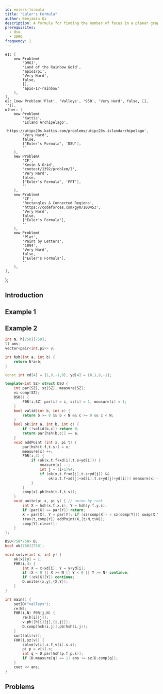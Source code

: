 ```yaml
---
id: eulers-formula
title: "Euler's Formula"
author: Benjamin Qi
description: A formula for finding the number of faces in a planar graph.
prerequisites:
  - dsu
  - 2DRQ
frequency: 1
---
```


	e1: [
		new Problem(
			'DMOJ',
			'Land of the Rainbow Gold',
			'apio17p1',
			'Very Hard',
			false,
			[],
			'apio-17-rainbow'
		),
	],
	e2: [new Problem('Plat', 'Valleys', '950', 'Very Hard', false, [], '')],
	other: [
		new Problem(
			'Kattis',
			'Island Archipelago',
			'https://utipc20s.kattis.com/problems/utipc20s.islandarchipelago',
			'Very Hard',
			false,
			["Euler's Formula", 'DSU'],
			''
		),
		new Problem(
			'CF',
			'Kevin & Grid',
			'contest/1392/problem/I',
			'Very Hard',
			false,
			["Euler's Formula", 'FFT'],
			''
		),
		new Problem(
			'CF',
			'Rectangles & Connected Regions',
			'https://codeforces.com/gym/100453',
			'Very Hard',
			false,
			["Euler's Formula"],
			''
		),
		new Problem(
			'Plat',
			'Paint by Letters',
			'1094',
			'Very Hard',
			false,
			["Euler's Formula"],
			''
		),
	],
};

## Introduction

<IncompleteSection />

## Example 1

<Problems problems={problems.e1} />

<IncompleteSection />

## Example 2

<Problems problems={problems.e2} />

<IncompleteSection />

```cpp
int N, h[750][750];
ll ans;
vector<pair<int,pi>> v;

int hsh(int a, int b) {
	return N*a+b;
}

const int xd[4] = {1,0,-1,0}, yd[4] = {0,1,0,-1};

template<int SZ> struct DSU {
	int par[SZ], sz[SZ], measure[SZ];
	vi comp[SZ];
	DSU() {
		F0R(i,SZ) par[i] = i, sz[i] = 1, measure[i] = 1;
	}
	bool valid(int b, int c) {
		return b >= 0 && b < N && c >= 0 && c < N;
	}
	bool ok(int a, int b, int c) {
		if (!valid(b,c)) return 0;
		return par[hsh(b,c)] == a;
	}
	void addPoint (int x, pi t) {
		par[hsh(t.f,t.s)] = x;
		measure[x] ++;
		F0R(i,4) {
			if (ok(x,t.f+xd[i],t.s+yd[i])) {
				measure[x] --;
				int j = (i+1)%4;
				if (ok(x,t.f+xd[j],t.s+yd[j]) &&
					ok(x,t.f+xd[j]+xd[i],t.s+yd[j]+yd[i])) measure[x] ++;
			}
		}
		comp[x].pb(hsh(t.f,t.s));
	}
	void unite(pi x, pi y) { // union-by-rank
		int X = hsh(x.f,x.s), Y = hsh(y.f,y.s);
		if (par[X] == par[Y]) return;
		X = par[X], Y = par[Y]; if (sz(comp[X]) < sz(comp[Y])) swap(X,Y);
		trav(t,comp[Y]) addPoint(X,{t/N,t%N});
		comp[Y].clear();
	}
};

DSU<750*750> D;
bool ok[750][750];

void solve(int x, int y) {
	ok[x][y] = 1;
	F0R(i,4) {
		int X = x+xd[i], Y = y+yd[i];
		if (X < 0 || X >= N || Y < 0 || Y >= N) continue;
		if (!ok[X][Y]) continue;
		D.unite({x,y},{X,Y});
	}
}

int main() {
	setIO("valleys");
	re(N);
	F0R(i,N) F0R(j,N) {
		re(h[i][j]);
		v.pb({h[i][j],{i,j}});
		D.comp[hsh(i,j)].pb(hsh(i,j));
	}
	sort(all(v));
	F0R(i,sz(v)) {
		solve(v[i].s.f,v[i].s.s);
		pi p = v[i].s;
		int q = D.par[hsh(p.f,p.s)];
		if (D.measure[q] == 1) ans += sz(D.comp[q]);
	}
	cout << ans;
}
```

## Problems

<Problems problems={problems.other} />
